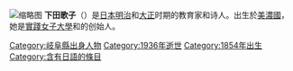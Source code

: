 {{Expand language|1=ja|time=2020-12-19T09:16:24+00:00}}
[[File:Utako_Shimoda.jpg|缩略图]]
'''下田歌子'''（{{bd|1854年|9月30日|1936年|10月8日}}）是[[日本|日本]][[明治|明治]]和[[大正|大正]]时期的教育家和诗人。出生於[[美濃國|美濃國]]{{link-ja|恵那郡}}{{link-ja|岩村町}}，她是[[實踐女子大學|實踐女子大學]]和{{ja-link|学校法人實踐女子学園|学校法人実践女子学園}}的创始人。
{{Authority control}}
[[Category:岐阜縣出身人物|Category:岐阜縣出身人物]]
[[Category:1936年逝世|Category:1936年逝世]]
[[Category:1854年出生|Category:1854年出生]]
[[Category:含有日語的條目|Category:含有日語的條目]]